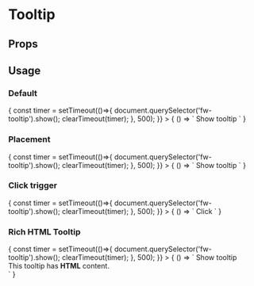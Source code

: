 
# Tooltip

<Meta
  title='Tooltip'
  component='fw-tooltip'
/>

## Props 

<Props of="fw-tooltip"/>

## Usage

### Default
<Preview>
  <Story 
    name='Default'
    play={({ canvasElement }) => {
      const timer = setTimeout(()=>{
        document.querySelector('fw-tooltip').show();
        clearTimeout(timer);
      }, 500);
    }}
  >
    {
      () => `
        <fw-tooltip placement="right" content="This is the first tooltip example">
          <fw-button> Show tooltip </fw-button>
        </fw-tooltip>
      `
    }
  </Story>
</Preview>

### Placement
<Preview>
  <Story 
    name='Placement'
    play={({ canvasElement }) => {
      const timer = setTimeout(()=>{
        document.querySelector('fw-tooltip').show();
        clearTimeout(timer);
      }, 500);
    }}
  >
    {
      () => `
        <fw-tooltip content="Tooltip at the bottom" placement="bottom">
          <fw-button> Show tooltip </fw-button>
        </fw-tooltip>
      `
    }
  </Story>
</Preview>

### Click trigger
<Preview>
  <Story 
    name='Trigger'
    play={({ canvasElement }) => {
      const timer = setTimeout(()=>{
        document.querySelector('fw-tooltip').show();
        clearTimeout(timer);
      }, 500);
    }}
  >
    {
      () => `
        <fw-tooltip placement="right" trigger="click" content="This is the tooltip that activates on click">
          <fw-button> Click </fw-button>
        </fw-tooltip>
      `
    }
  </Story>
</Preview>

### Rich HTML Tooltip
<Preview>
  <Story 
    name='HTML'
    play={({ canvasElement }) => {
      const timer = setTimeout(()=>{
        document.querySelector('fw-tooltip').show();
        clearTimeout(timer);
      }, 500);
    }}
  >
    {
      () => `
        <fw-tooltip placement="right">
          <fw-button> Show tooltip </fw-button>
          <div slot="tooltip-content">
            This tooltip has <b>HTML</b> content.
          </div>
        </fw-tooltip>
      `
    }
  </Story>
</Preview>
